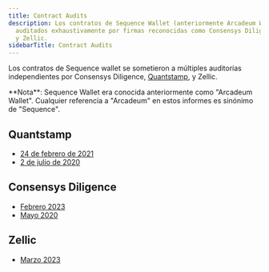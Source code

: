 ```yaml
---
title: Contract Audits
description: Los contratos de Sequence Wallet (anteriormente Arcadeum Wallet) han sido
  auditados exhaustivamente por firmas reconocidas como Consensys Diligence, Quantstamp,
  y Zellic.
sidebarTitle: Contract Audits
---
```


Los contratos de Sequence wallet se sometieron a múltiples auditorías independientes por Consensys Diligence, [Quantstamp](https://quantstamp.com/), y Zellic.

<Note>
  **Nota**: Sequence Wallet era conocida anteriormente como "Arcadeum Wallet". Cualquier referencia a "Arcadeum" en estos informes es sinónimo de "Sequence".
</Note>

## Quantstamp

* [24 de febrero de 2021](https://github.com/0xsequence/wallet-contracts/blob/38e0719690eee3c4d7d8fa2ceff4ea22b0409f38/audits/sequence_quantstamp_audit_feb_2021.pdf)
* [2 de julio de 2020](https://github.com/0xsequence/wallet-contracts/blob/38e0719690eee3c4d7d8fa2ceff4ea22b0409f38/audits/Quantstamp_Arcadeum_Report_Final.pdf)

## Consensys Diligence

* [Febrero 2023](https://github.com/0xsequence/wallet-contracts/blob/145b79ab83557062281e0685ca44a8081f05a13d/audits/v2/consensys-horizon-sequence-wallet-audit-2023-02.pdf)
* [Mayo 2020](https://github.com/0xsequence/wallet-contracts/blob/38e0719690eee3c4d7d8fa2ceff4ea22b0409f38/audits/Consensys_Diligence.md)

## Zellic

* [Marzo 2023](https://github.com/0xsequence/wallet-contracts/blob/145b79ab83557062281e0685ca44a8081f05a13d/audits/v2/Sequence%20Wallet%20-%20Zellic%20Audit%20Report.pdf)
